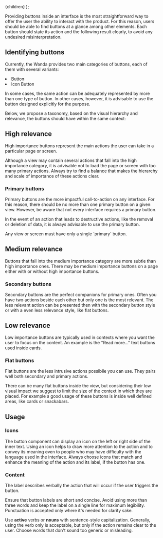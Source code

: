 
  <MdxLayout title="Buttons" description="Allow users to take actions">
    {children}
  </MdxLayout>
);

Providing buttons inside an interface is the most straightforward way to offer the user the ability to interact with the product. For this reason, users should be able to find buttons at a glance among other elements. Each button should state its action and the following result clearly, to avoid any undesired misinterpretation.

## Identifying buttons

Currently, the Wanda provides two main categories of buttons, each of them with several variants:

<List as="ol">
  <li>Button</li>
  <li>Icon Button</li>
</List>

In some cases, the same action can be adequately represented by more than one type of button. In other cases, however, it is advisable to use the button designed explicitly for the purpose.

Below, we propose a taxonomy, based on the visual hierarchy and relevance, the buttons should have within the same context:

<ThemedImg
  alt="An infographic that show the different kind of buttons divided by visual importance"
  src="/design/recipes/buttons/relevance.png"
/>

## High relevance

High importance buttons represent the main actions the user can take in a particular page or screen.

Although a view may contain several actions that fall into the high importance category, it is advisable not to load the page or screen with too many primary actions. Always try to find a balance that makes the hierarchy and scale of importance of these actions clear.

### Primary buttons

<ThemedImg src="/design/recipes/buttons/primary.png" />

Primary buttons are the more impactful call-to-action on any interface. For this reason, there should be no more than one primary button on a given view. However, be aware that not every interface requires a primary button.

In the event of an action that leads to destructive actions, like the removal or deletion of data, it is always advisable to use the primary button.

<Snackbar kind="warning">
  <Markdown>
    Any view or screen must have only a single `primary` button.
  </Markdown>
</Snackbar>

## Medium relevance

Buttons that fall into the medium importance category are more subtle than high importance ones. There may be medium importance buttons on a page either with or without high importance buttons.

### Secondary buttons

<ThemedImg src="/design/recipes/buttons/secondary.png" />

Secondary buttons are the perfect companions for primary ones. Often you have two actions beside each other but only one is the most relevant. The less relevant action can be presented then with the secondary button style or with a even less relevance style, like flat buttons.

## Low relevance

Low importance buttons are typically used in contexts where you want the user to focus on the content. An example is the "Read more..." text buttons used inside cards.

### Flat buttons

<ThemedImg src="/design/recipes/buttons/flat.png" />

Flat buttons are the less intrusive actions possibile you can use. They pairs well both secondary and primary actions.

There can be many flat buttons inside the view, but considering their low visual impact we suggest to limit the size of the context in which they are placed. For example a good usage of these buttons is inside well defined areas, like cards or snackabars.

## Usage

### Icons

The button component can display an icon on the left or right side of the inner text. Using an icon helps to draw more attention to the action and to convey its meaning even to people who may have difficulty with the language used in the interface. Always choose icons that match and enhance the meaning of the action and its label, if the button has one.

<Stack direction="row" columnGap={24}>
  <HintCard isBad image="/design/recipes/buttons/icon-dont.png" />
  <HintCard image="/design/recipes/buttons/icon-do.png" />
</Stack>

### Content

The label describes verbally the action that will occur if the user triggers the button.

Ensure that button labels are short and concise. Avoid using more than three words and keep the label on a single line for maximum legibility. Punctuation is accepted only where it's needed for clarity sake.

<Stack direction="row" columnGap={24}>
  <HintCard isBad image="/design/recipes/buttons/content-dont.png" />
  <HintCard image="/design/recipes/buttons/content-do.png" />
</Stack>

Use **active** verbs or **nouns** with sentence-style capitalization. Generally, using the verb only is acceptable, but only if the action remains clear to the user. Choose words that don't sound too generic or misleading.

<Stack direction="row" columnGap={24}>
  <HintCard isBad image="/design/recipes/buttons/content-2-dont.png" />
  <HintCard image="/design/recipes/buttons/content-2-do.png" />
</Stack>
